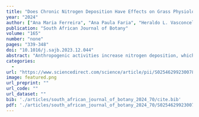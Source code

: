 ```yaml
---
title: "Does Chronic Nitrogen Deposition Have Effects on Grass Physiology of Natural Habitats?"
year: "2024"
author: ["Ana Maria Ferreira", "Ana Paula Faria", "Heraldo L. Vasconcelos", "Emilio M. Bruna", "Vladimir Eliodoro Costa", "Ana Silvia Franco Pinheiro Moreira"]
publication: "South African Journal of Botany"
volume: "165"
number: "none"
pages: "339-348"
doi: "10.1016/j.sajb.2023.12.044"
abstract: "Anthropogenic activities increase nitrogen deposition, which can have major consequences for biodiversity and ecosystem function. We experimentally investigated how a community of grass species would respond to three levels of nitrogen enrichment, considering their biomass and efficiency of photosynthesis. The experiments were conducted in an open savanna area with sparse trees (cerrado sensu stricto). Fifteen plots were divided considering high nitrogen supplementation, low nitrogen supplementation, and control (without nitrogen application) as treatments. The nitrogen dosages applied in each treatment were based on deposition estimates for 2050 in the Cerrado biome. Three native species had their photosynthetic metabolism evaluated 45 days after the last supplementation. Except for Echinolaena inflexa, all the 16 species found in the area expressed C4 metabolism. Echinolaena inflexa and Loudetiopsis chrysothrix showed an increase in leaf nitrogen with supplementation, with differences in chloroplastidic pigment contents. Differently from L. chrysothrix which increased its chlorophyll content, E. inflexa showed a decrease in chlorophyll and carotenoid contents under N supplementation. E. inflexa is a small species and its leaf expansion under higher contents of nitrogen suggests that this species was affected by shading caused by other community species that increased their biomass. Supplemental nitrogen did not affect the efficiency of photosynthesis of these species or severely change the grass community biomass. However, we noted only a tendency for higher biomass and biomass per tiller for Urochloa decumbens, which suggests a concern about exotic species' performance under conditions of greater availability of nitrogen."
categories: 
  - 
url: "https://www.sciencedirect.com/science/article/pii/S0254629923007883"
image: featured.png
url_preprint: ""
url_code: ""
url_dataset: ""
bib: './articles/south_african_journal_of_botany_2024_70/cite.bib'
pdf: './articles/south_african_journal_of_botany_2024_70/S0254629923007883html_NA.pdf'
---
```

